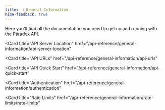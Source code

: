 ```yaml
---
title:  ℹ️ General Information
hide-feedback: true
---
```


Here you'll find all the documentation you need to get up and running with the Paradex API.

<CardGroup cols={1}>

<Card
  title="API Server Location"
  href="/api-reference/general-information/api-server-location"
>
</Card>

<Card
  title="API URLs"
  href="/api-reference/general-information/api-urls"
>
</Card>

<Card
  title="API Quick Start"
  href="/api-reference/general-information/api-quick-start"
>
</Card>

<Card
  title="Authentication"
  href="/api-reference/general-information/authentication"
>
</Card>

<Card
  title="Rate Limits"
  href="/api-reference/general-information/rate-limits/rate-limits"
>
</Card>

</CardGroup>
